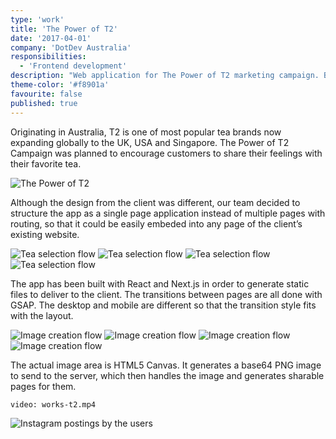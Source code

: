 ```yaml
---
type: 'work'
title: 'The Power of T2'
date: '2017-04-01'
company: 'DotDev Australia'
responsibilities:
  - 'Frontend development'
description: "Web application for The Power of T2 marketing campaign. Built with React and Next.js."
theme-color: '#f8901a'
favourite: false
published: true
---
```



Originating in Australia, T2 is one of most popular tea brands now expanding globally to the UK, USA and Singapore. The Power of T2 Campaign was planned to encourage customers to share their feelings with their favorite tea.

![The Power of T2](works-t2-00.gif)

Although the design from the client was different, our team decided to structure the app as a single page application instead of multiple pages with routing, so that it could be easily embeded into any page of the client’s existing website.

<ImageContainer size="large" grid={4} noCaption blockCaption="Tea selection flow">

![Tea selection flow](works-t2-01.jpg)
![Tea selection flow](works-t2-02.jpg)
![Tea selection flow](works-t2-03.jpg)
![Tea selection flow](works-t2-04.jpg)

</ImageContainer>


The app has been built with React and Next.js in order to generate static files to deliver to the client. The transitions between pages are all done with GSAP. The desktop and mobile are different so that the transition style fits with the layout.

<ImageContainer size="large" grid={4} noCaption blockCaption="Image creation flow">

![Image creation flow](works-t2-05.jpg)
![Image creation flow](works-t2-06.jpg)
![Image creation flow](works-t2-07.jpg)
![Image creation flow](works-t2-08.jpg)

</ImageContainer>

The actual image area is HTML5 Canvas. It generates a base64 PNG image to send to the server, which then handles the image and generates sharable pages for them.


<VideoContainer size="large">

`video: works-t2.mp4`

</VideoContainer>

<ImageContainer>

![Instagram postings by the users](works-t2-09.jpg)

</ImageContainer>
